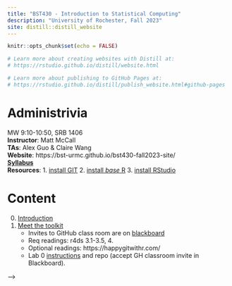 ```yaml
---
title: "BST430 - Introduction to Statistical Computing"
description: "University of Rochester, Fall 2023"
site: distill::distill_website
---
```


```r
knitr::opts_chunk$set(echo = FALSE)

# Learn more about creating websites with Distill at:
# https://rstudio.github.io/distill/website.html

# Learn more about publishing to GitHub Pages at:
# https://rstudio.github.io/distill/publish_website.html#github-pages

```

# Administrivia

MW 9:10-10:50, SRB 1406
<br>
**Instructor**: Matt McCall
<br>
**TAs**: Alex Guo \& Claire Wang
<br>
**Website**: https://bst-urmc.github.io/bst430-fall2023-site/
<br>
[**Syllabus**](static/bst430syllabus.pdf)
<br>
**Resources**:
    1. [install GIT](https://happygitwithr.com/install-git.html)
    2. [install *base* R](https://cran.r-project.org/)
    3. [install RStudio](https://www.rstudio.com/products/rstudio/download/#download)

# Content

0. [Introduction](lecture/l00-intro.html)
1. [Meet the toolkit](lecture/l01-meet-toolkit.html)
    * Invites to GitHub class room are on [blackboard](https://learn.rochester.edu)
    * Req readings: r4ds 3.1-3.5, 4. 
    * Optional readings: https://happygitwithr.com/
    * Lab 0 [instructions](hw_lab_instruction/lab00-demonstration/lab00-hello-class.html) and repo (accept GH classroom invite in Blackboard).
    
<!-- 2. [ggplot(i)](lecture/l02-ggplot2-i.html) -->
<!--     * Lab 1 [instructions](hw_lab_instruction/lab01-hello-r/lab01-hello-r.html) and repo (accept GH classroom [invite](https://classroom.github.com/a/Zqu2rV6v)). Due 5pm, Sept 16. --> 
<!--     * Lab 1 [solutions](hw_lab_instruction/lab01-hello-r/lab01-hello-r.html) --> 
<!-- 3.  [dplyr(i)](lecture/l03-transform-dplyr-i.html) -->
<!--      * Continue working on Lab 1 --> -->
<!--      * HW 1 assigned.  [instructions](hw_lab_instruction/hw-01-airbnb/hw-01-airbnb.html) and repo (accept GH classroom [invite](https://classroom.github.com/a/MQ3t9onK)). --> 
<!--      * HW 1 [solutions](hw_lab_instruction/hw-01-airbnb/hw-01.html) --> 
<!-- 4.  [Data types in R](lecture/l04-data-types.html).  -->
<!-- 5.  [Reshaping and combining data frames](lecture/l05a-reshape-merge.html). -->
<!--     *  [Lab 2](hw_lab_instruction/lab02-merge-conflict/lab02-merge-conflict.html). You will need to accept the [invitation](https://classroom.github.com/a/7aAO3lDZ). --> 
<!--      * Lab 2 [solutions](hw_lab_instruction/lab02-merge-conflict/lab-02.html) --> 
<!-- 6.  Finish L5a. [dplyr(ii)](lecture/l05b-advanced-dplyr.html) -->
<!--     *  [Lab 3](hw_lab_instruction/lab03-laquinta-uno/lab03-laquinta-uno.html).  To be completed in same group as lab 2, [invitation here](https://classroom.github.com/a/mvAGD44S). --> 
<!--     * Lab 3 [solutions](hw_lab_instruction/lab03-laquinta-uno/lab-03.html) --> 
<!-- 7.  Finish L5b. [Factors and dates](lecture/l07-factors-dates.html) -->
<!-- * Continue working on Lab 3 --> 
<!--     * HW 2 assigned.  [instructions](hw_lab_instruction/hw02-accidents/hw02-accidents.html) and repo (accept GH classroom [invite](https://classroom.github.com/a/fy4E-H-b)). --> 
<!--     * HW 2 [solutions](hw_lab_instruction/hw02-accidents/hw02.html) --> 
<!-- 8.  Effective data visualization [(i)](lecture/03a2-tips-for-effective-dataviz.pdf) [(ii)](lecture/03b-tips-for-effective-dataviz.pdf) [video](https://youtu.be/ZrifrBvFWgg) -->
<!--     * Turn in lab 3 by tomorrow. --> 
<!-- 9. [Data from files](lecture/l09-data-from-files.html) -->
<!-- *   Repository for lecture 9 [here](https://classroom.github.com/a/vAS3mGej) will not be graded, but gets you everything you need at once. --> 
<!--     *  [Lab 4](hw_lab_instruction/lab04-laquinta-dos/lab04-laquinta-dos.html).  New groups! At least one new teammate for each person. --> 
<!--      [Invitation here](https://classroom.github.com/a/566Cy7tL).  --> 
<!--     * Lab 4 [solutions](hw_lab_instruction/lab04-laquinta-dos/lab04.html) --> 
<!-- 10. Finish visualization slides -->
<!--     * [styleguide](lecture/l06-style.html) -->
<!--  * Finish lab 4. --> 
<!-- 11. [Text processing](lecture/l10-text.html) -->
<!--     * HW 3 assigned.  [instructions](hw_lab_instruction/hw03-fatal-geography/hw03-fatal-geography.html) and repo (accept GH classroom [invite](https://classroom.github.com/a/6sqI7bjg)). --> 
<!--     * HW 3 [solutions](hw_lab_instruction/hw03-fatal-geography/hw03.html) --> 
<!-- 12. [Text analysis](lecture/l10-text-ii.html) -->
<!--     *  [Lab 5](hw_lab_instruction/lab05-sadplots/lab05-sadplots.html).  Pair up; take turns and then you won't have so many GitHub problems. [Invitation here](https://classroom.github.com/a/sFi-IjD6).  --> 
<!--      * Lab 5 [solutions](hw_lab_instruction/lab05-sadplots/lab05.html) --> 
<!--     *  Reading: [r4ds chapter 14](https://r4ds.had.co.nz/strings.html) -->
<!-- 13. [Matrices, indexing, linear algebra](lecture/l11-linear-algebra-indexing.html) -->
<!--      * Finish Lab 5 --> 
<!-- 15. [Functions i](lecture/l12-functions-i.html).  -->
<!-- 16. [Functions ii and iteration](lecture/l13-functions-ii.html). -->
<!--        [Lab 6](hw_lab_instruction/lab06-covid-times/lab06-covid-times.html) assigned, any groups as you like. [Invitation here](https://classroom.github.com/a/6GAvWurq). Due 5pm, Nov 16. --> 
<!--      * Lab 6 [solutions](hw_lab_instruction/lab06-covid-times/lab06.html) --> 
<!-- 17.  [Knitr tricks and debugging](lecture/l14-debugging.html).  -->
<!--  *  HW 4 assigned (revised to shorten it!!).  [instructions](hw_lab_instruction/hw05-modeling-gss/hw-04-modeling-gss.html) and repo (accept GH classroom [invite](https://classroom.github.com/a/rNXgxZex)).   --> 
<!--      * HW 4 [solutions](hw_lab_instruction/hw05-modeling-gss/hw-04.html) --> 
<!--  * Work on Lab 6 --> 
<!-- 18.  [Linear models](lecture/l15-linear-models.html) -->
<!--  * Work on Lab 6 --> 
<!-- 19. Final Exam.  -->
<!--  * Remember I will be looking at the `.md` for results and the `.Rmd` for your code. [instructions](hw_lab_instruction/final-modeling.html) and repo (accept GH classroom [invite](https://classroom.github.com/a/eebbYmkV)).  Due 5pm EDT, Nov 10. --> 
<!-- 20.   [Multivariate linear models and Prediction](lecture/l16-crossv-lm.html)  -->

<!-- 20.  [Multivariate linear models](lecture/l16-multivariate-lm.html) -->
<!-- 21.  [Prediction and logistic regression](lecture/l17-prediction-logistic.html) -->
